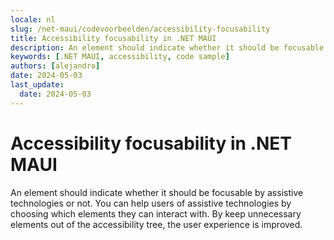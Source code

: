 ```yaml
---
locale: nl
slug: /net-maui/codevoorbeelden/accessibility-focusability
title: Accessibility focusability in .NET MAUI
description: An element should indicate whether it should be focusable by assistive technologies or not.
keywords: [.NET MAUI, accessibility, code sample]
authors: [alejandro]
date: 2024-05-03
last_update:
  date: 2024-05-03
---
```


# Accessibility focusability in .NET MAUI

An element should indicate whether it should be focusable by assistive technologies or not. You can help users of assistive technologies by choosing which elements they can interact with. By keep unnecessary elements out of the accessibility tree, the user experience is improved.

<CodeSample id="accessibility-focusable" platform="net-maui" locale="en"/>
